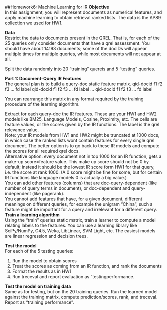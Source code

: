 ##Homework6: Machine Learning for IR
__Objective__        
In this assignment, you will represent documents as numerical features, and apply machine learning to obtain retrieval ranked lists. The data is the AP89 collection we used for HW1.

__Data__        
Restrict the data to documents present in the QREL. That is, for each of the 25 queries only consider documents that have a qrel assessment. You should have about 14193 documents; some of the docIDs will appear multiple times for multiple queries, while most documents will not appear at all.

Split the data randomly into 20 “training” quereis and 5 “testing” queries.

__Part 1: Document-Query IR Features__            
The general plan is to build a query-doc static feature matrix. 
qid-docid f1 f2 f3 … fd label 
qid-docid f1 f2 f3 … fd label … 
qid-docid f1 f2 f3 … fd label

You can rearrange this matrix in any format required by the training procedure of the learning algorithm.

Extract for each query-doc the IR features. These are your HW1 and HW2 models like BM25, Language Models, Cosine, Proximity, etc. The cells are feature values, or the scores given by the IR functions. The label is the qrel relevance value.     
Note: your IR models from HW1 and HW2 might be truncated at 1000 docs, in which case the ranked lists wont contain features for every single qrel document. The better option is to go back to these IR models and compute the scores for all  required qrel docs.     
Alternative option: every document not in top 1000 for an IR function, gets a make-up score=feature value. This make up score should not be 0 by default; instead it should be the lowest IR score form HW1 for that query, i.e. the score at rank 1000. (A 0 score might be fine for some, but for certain IR functions like language models 0 is actually a big value.)      
You can add other features (columns) that are doc-query-dependent (like number of query terms in document), or doc-dependent and query-independent (like pagerank).      
You cannot add features that have, for a given document, different meanings on different queries, for example the unigram "China"; such a feature might be important for a query and irrelevant for a different query.         
__Train a learning algorithm__      
Using the “train” queries static matrix, train a learner to compute a model relating labels to the features. You can use a learning library like SciPy/NumPy, C4.5, Weka, LibLinear, SVM Light, etc. The easiest models are linear regression and decision trees.

__Test the model__      
For each of the 5 testing queries:

1. Run the model to obtain scores  
2. Treat the scores as coming from an IR function, and rank the documents
3. Format the results as in HW1
4. Run treceval and report evaluation as “testingperformance.     

__Test the model on training data__       
Same as for testing, but on the 20 training queries. Run the learned model against the training matrix, compute prediction/scores, rank, and treceval. Report as “training performance”.
